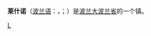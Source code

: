 {{Infobox Settlement
| name = 莱什诺<br />Leszno
| image_skyline = PL Leszno Rynek.JPG
| imagesize = 250px
| image_caption = 
| image_flag = 
| image_shield = 
| pushpin_map = Poland
| pushpin_label_position = bottom
| subdivision_type = 国家
| subdivision_name = {{POL}}
| subdivision_type1 = [[波兰行政区划|省]]
| subdivision_name1 = [[大波兰省|大波兰省]]
| subdivision_type2 = 
| subdivision_name2 = 
| elevation_m = 
| elevation_ft = 
| area_total_km2 = 31.9
| population_as_of = 2008年
| population_total = 71000
| population_density_km2 = auto
| timezone = [[欧洲中部时间|CET]]
| utc_offset = +1
| timezone_DST = [[欧洲中部夏令时间|CEST]]
| utc_offset_DST = +2
| latd = 51
| latm = 52
| lats = 
| latNS = N
| longd = 16
| longm = 34
| longs = 
| longEW = E
| website = http://www.leszno.pl 
}}
'''莱什诺'''（[[波兰语|波兰语]]：{{lang|pl|Leszno}}，{{IPAc-pl|AUD|Pl-Leszno.ogg|'|l|e|sz|n|o}}；{{lang|de|Lissa}}）是[[波兰|波兰]][[大波兰省|大波兰省]]的一个镇。

{{Authority control}}
{{Poland-stub}}

[[Category:大波兰省城市|L]]